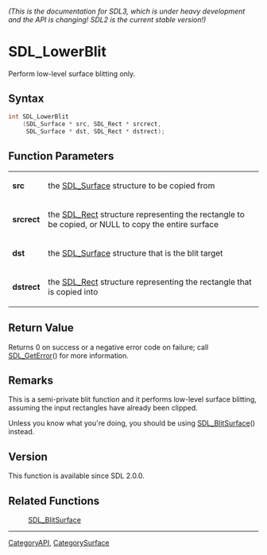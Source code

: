 ====== (This is the documentation for SDL3, which is under heavy development and the API is changing! SDL2 is the current stable version!) ======
= SDL_LowerBlit =

Perform low-level surface blitting only.

== Syntax ==

<syntaxhighlight lang='c'>
int SDL_LowerBlit
    (SDL_Surface * src, SDL_Rect * srcrect,
     SDL_Surface * dst, SDL_Rect * dstrect);
</syntaxhighlight>

== Function Parameters ==

{|
|'''src'''
|the [[SDL_Surface]] structure to be copied from
|-
|'''srcrect'''
|the [[SDL_Rect]] structure representing the rectangle to be copied, or NULL to copy the entire surface
|-
|'''dst'''
|the [[SDL_Surface]] structure that is the blit target
|-
|'''dstrect'''
|the [[SDL_Rect]] structure representing the rectangle that is copied into
|}

== Return Value ==

Returns 0 on success or a negative error code on failure; call
[[SDL_GetError]]() for more information.

== Remarks ==

This is a semi-private blit function and it performs low-level surface
blitting, assuming the input rectangles have already been clipped.

Unless you know what you're doing, you should be using
[[SDL_BlitSurface]]() instead.

== Version ==

This function is available since SDL 2.0.0.

== Related Functions ==

:[[SDL_BlitSurface]]

----
[[CategoryAPI]], [[CategorySurface]]


